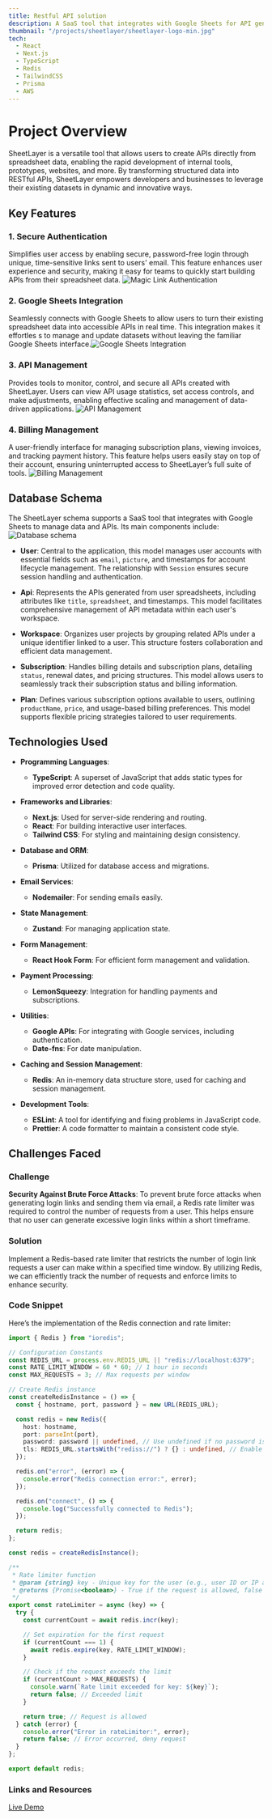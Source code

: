 ```yaml
---
title: Restful API solution
description: A SaaS tool that integrates with Google Sheets for API generation, with built-in billing for subscription handling.
thumbnail: "/projects/sheetlayer/sheetlayer-logo-min.jpg"
tech:
  - React
  - Next.js
  - TypeScript
  - Redis
  - TailwindCSS
  - Prisma
  - AWS
---
```


# Project Overview

SheetLayer is a versatile tool that allows users to create APIs directly from spreadsheet data, enabling the rapid development of internal tools, prototypes, websites, and more. By transforming structured data into RESTful APIs, SheetLayer empowers developers and businesses to leverage their existing datasets in dynamic and innovative ways.

## Key Features

### 1. Secure Authentication

Simplifies user access by enabling secure, password-free login through unique, time-sensitive links sent to users' email. This feature enhances user experience and security, making it easy for teams to quickly start building APIs from their spreadsheet data.
![Magic Link Authentication](https://www.ayyyub.com/projects/sheetlayer/auth-min.jpg)

### 2. Google Sheets Integration

Seamlessly connects with Google Sheets to allow users to turn their existing spreadsheet data into accessible APIs in real time. This integration makes it effortles
s to manage and update datasets without leaving the familiar Google Sheets interface.![Google Sheets Integration](https://www.ayyyub.com/projects/sheetlayer/sheets-integration-min.jpg)

### 3. API Management

Provides tools to monitor, control, and secure all APIs created with SheetLayer. Users can view API usage statistics, set access controls, and make adjustments, enabling effective scaling and management of data-driven applications.
![API Management](https://www.ayyyub.com/projects/sheetlayer/main-feature-min.jpg)

### 4. Billing Management

A user-friendly interface for managing subscription plans, viewing invoices, and tracking payment history. This feature helps users easily stay on top of their account, ensuring uninterrupted access to SheetLayer’s full suite of tools.
![Billing Management](https://www.ayyyub.com/projects/sheetlayer/billing-feature-min.jpg)

## Database Schema

The SheetLayer schema supports a SaaS tool that integrates with Google Sheets to manage data and APIs. Its main components include:
![Database schema](https://www.ayyyub.com/projects/sheetlayer/sheetlayer-schema.svg)

- **User**: Central to the application, this model manages user accounts with essential fields such as `email`, `picture`, and timestamps for account lifecycle management. The relationship with `Session` ensures secure session handling and authentication.

- **Api**: Represents the APIs generated from user spreadsheets, including attributes like `title`, `spreadsheet`, and timestamps. This model facilitates comprehensive management of API metadata within each user's workspace.

- **Workspace**: Organizes user projects by grouping related APIs under a unique identifier linked to a user. This structure fosters collaboration and efficient data management.

- **Subscription**: Handles billing details and subscription plans, detailing `status`, renewal dates, and pricing structures. This model allows users to seamlessly track their subscription status and billing information.

- **Plan**: Defines various subscription options available to users, outlining `productName`, `price`, and usage-based billing preferences. This model supports flexible pricing strategies tailored to user requirements.

## Technologies Used

- **Programming Languages**:

  - **TypeScript**: A superset of JavaScript that adds static types for improved error detection and code quality.

- **Frameworks and Libraries**:

  - **Next.js**: Used for server-side rendering and routing.
  - **React**: For building interactive user interfaces.
  - **Tailwind CSS**: For styling and maintaining design consistency.

- **Database and ORM**:

  - **Prisma**: Utilized for database access and migrations.

- **Email Services**:

  - **Nodemailer**: For sending emails easily.

- **State Management**:

  - **Zustand**: For managing application state.

- **Form Management**:

  - **React Hook Form**: For efficient form management and validation.

- **Payment Processing**:

  - **LemonSqueezy**: Integration for handling payments and subscriptions.

- **Utilities**:

  - **Google APIs**: For integrating with Google services, including authentication.
  - **Date-fns**: For date manipulation.

- **Caching and Session Management**:

  - **Redis**: An in-memory data structure store, used for caching and session management.

- **Development Tools**:
  - **ESLint**: A tool for identifying and fixing problems in JavaScript code.
  - **Prettier**: A code formatter to maintain a consistent code style.

## Challenges Faced

### Challenge

**Security Against Brute Force Attacks**: To prevent brute force attacks when generating login links and sending them via email, a Redis rate limiter was required to control the number of requests from a user. This helps ensure that no user can generate excessive login links within a short timeframe.

### Solution

Implement a Redis-based rate limiter that restricts the number of login link requests a user can make within a specified time window. By utilizing Redis, we can efficiently track the number of requests and enforce limits to enhance security.

### Code Snippet

Here’s the implementation of the Redis connection and rate limiter:

```typescript
import { Redis } from "ioredis";

// Configuration Constants
const REDIS_URL = process.env.REDIS_URL || "redis://localhost:6379";
const RATE_LIMIT_WINDOW = 60 * 60; // 1 hour in seconds
const MAX_REQUESTS = 3; // Max requests per window

// Create Redis instance
const createRedisInstance = () => {
  const { hostname, port, password } = new URL(REDIS_URL);

  const redis = new Redis({
    host: hostname,
    port: parseInt(port),
    password: password || undefined, // Use undefined if no password is set
    tls: REDIS_URL.startsWith("rediss://") ? {} : undefined, // Enable TLS for secure connections
  });

  redis.on("error", (error) => {
    console.error("Redis connection error:", error);
  });

  redis.on("connect", () => {
    console.log("Successfully connected to Redis");
  });

  return redis;
};

const redis = createRedisInstance();

/**
 * Rate limiter function
 * @param {string} key - Unique key for the user (e.g., user ID or IP address)
 * @returns {Promise<boolean>} - True if the request is allowed, false if it exceeds the limit
 */
export const rateLimiter = async (key) => {
  try {
    const currentCount = await redis.incr(key);

    // Set expiration for the first request
    if (currentCount === 1) {
      await redis.expire(key, RATE_LIMIT_WINDOW);
    }

    // Check if the request exceeds the limit
    if (currentCount > MAX_REQUESTS) {
      console.warn(`Rate limit exceeded for key: ${key}`);
      return false; // Exceeded limit
    }

    return true; // Request is allowed
  } catch (error) {
    console.error("Error in rateLimiter:", error);
    return false; // Error occurred, deny request
  }
};

export default redis;
```

### Links and Resources

<a href="https://sheetlayer.com" target="_blank" rel="noopener noreferrer">
  Live Demo
</a>
